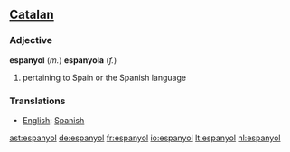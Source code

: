 ==[[Catalan]]==
===Adjective===

'''espanyol''' (''m.'') '''espanyola''' (''f.'')

#pertaining to Spain or the Spanish language

===Translations===
*[[English]]: [[Spanish]]

[[ast:espanyol]]
[[de:espanyol]]
[[fr:espanyol]]
[[io:espanyol]]
[[lt:espanyol]]
[[nl:espanyol]]